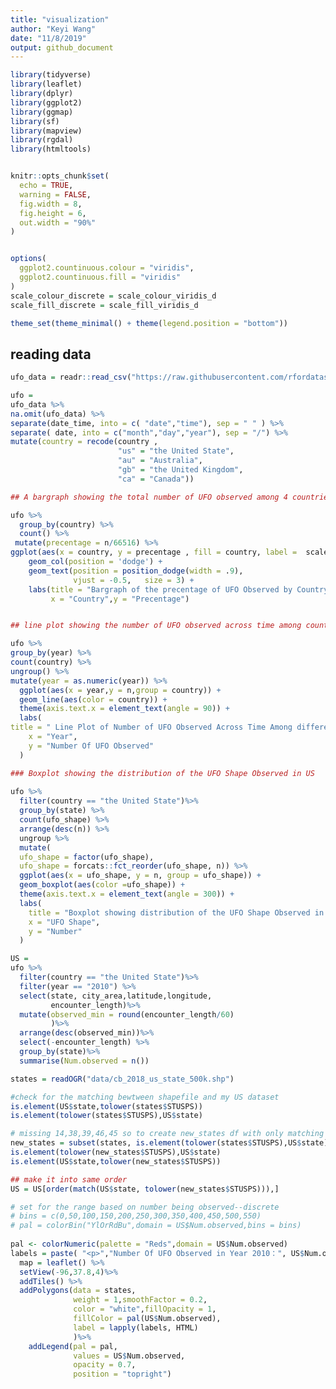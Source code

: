 ```yaml
---
title: "visualization"
author: "Keyi Wang"
date: "11/8/2019"
output: github_document
---
```


```r
library(tidyverse)
library(leaflet)
library(dplyr)
library(ggplot2)
library(ggmap)
library(sf)
library(mapview)
library(rgdal)
library(htmltools)


knitr::opts_chunk$set(
  echo = TRUE,
  warning = FALSE,
  fig.width = 8,
  fig.height = 6, 
  out.width = "90%"
)


options(
  ggplot2.countinuous.colour = "viridis",
  ggplot2.countinuous.fill = "viridis"
)
scale_colour_discrete = scale_colour_viridis_d
scale_fill_discrete = scale_fill_viridis_d

theme_set(theme_minimal() + theme(legend.position = "bottom"))

```

## reading data
```r
ufo_data = readr::read_csv("https://raw.githubusercontent.com/rfordatascience/tidytuesday/master/data/2019/2019-06-25/ufo_sightings.csv")

ufo =
ufo_data %>%  
na.omit(ufo_data) %>% 
separate(date_time, into = c( "date","time"), sep = " " ) %>%
separate( date, into = c("month","day","year"), sep = "/") %>% 
mutate(country = recode(country , 
                        "us" = "the United State", 
                        "au" = "Australia",
                        "gb" = "the United Kingdom",
                        "ca" = "Canada")) 
```


```r
## A bargraph showing the total number of UFO observed among 4 countries. As the number of UFO  observed in Australia and Britain is really low, for later graphs, we decided to omit data in these two countries.

ufo %>%
  group_by(country) %>%
  count() %>%
 mutate(precentage = n/66516) %>%
ggplot(aes(x = country, y = precentage , fill = country, label =  scales::percent(precentage))) + 
    geom_col(position = 'dodge') + 
    geom_text(position = position_dodge(width = .9),  
              vjust = -0.5,   size = 3) + 
    labs(title = "Bargraph of the precentage of UFO Observed by Country",
         x = "Country",y = "Precentage") 



```

```r
## line plot showing the number of UFO observed across time among countries

ufo %>%
group_by(year) %>%
count(country) %>%
ungroup() %>%
mutate(year = as.numeric(year)) %>%
  ggplot(aes(x = year,y = n,group = country)) +
  geom_line(aes(color = country)) +
  theme(axis.text.x = element_text(angle = 90)) +
  labs(
title = " Line Plot of Number of UFO Observed Across Time Among different Countries ",
    x = "Year",
    y = "Number Of UFO Observed"
  )


```


```r
### Boxplot showing the distribution of the UFO Shape Observed in US
  
ufo %>%
  filter(country == "the United State")%>%
  group_by(state) %>%
  count(ufo_shape) %>%
  arrange(desc(n)) %>% 
  ungroup %>% 
  mutate(
  ufo_shape = factor(ufo_shape),
  ufo_shape = forcats::fct_reorder(ufo_shape, n)) %>%
  ggplot(aes(x = ufo_shape, y = n, group = ufo_shape)) +
  geom_boxplot(aes(color =ufo_shape)) +
  theme(axis.text.x = element_text(angle = 300)) +
  labs(
    title = "Boxplot showing distribution of the UFO Shape Observed in US ",
    x = "UFO Shape",
    y = "Number"
  )
```


```r
US =
ufo %>%
  filter(country == "the United State")%>%
  filter(year == "2010") %>%
  select(state, city_area,latitude,longitude,
         encounter_length)%>%   
  mutate(observed_min = round(encounter_length/60)
         )%>%
  arrange(desc(observed_min))%>%
  select(-encounter_length) %>%
  group_by(state)%>%
  summarise(Num.observed = n())

states = readOGR("data/cb_2018_us_state_500k.shp")

#check for the matching bewtween shapefile and my US dataset
is.element(US$state,tolower(states$STUSPS))
is.element(tolower(states$STUSPS),US$state)

# missing 14,38,39,46,45 so to create new_states df with only matching states
new_states = subset(states, is.element(tolower(states$STUSPS),US$state))
is.element(tolower(new_states$STUSPS),US$state)
is.element(US$state,tolower(new_states$STUSPS))

## make it into same order
US = US[order(match(US$state, tolower(new_states$STUSPS))),]

# set for the range based on number being observed--discrete
# bins = c(0,50,100,150,200,250,300,350,400,450,500,550)
# pal = colorBin("YlOrRdBu",domain = US$Num.observed,bins = bins)
 
pal <- colorNumeric(palette = "Reds",domain = US$Num.observed)
labels = paste( "<p>","Number Of UFO Observed in Year 2010：", US$Num.observed,"<p>",sep = "")
  map = leaflet() %>%
  setView(-96,37.8,4)%>%
  addTiles() %>%
  addPolygons(data = states,
              weight = 1,smoothFactor = 0.2,
              color = "white",fillOpacity = 1,
              fillColor = pal(US$Num.observed),
              label = lapply(labels, HTML)
              )%>%
    addLegend(pal = pal,
              values = US$Num.observed,
              opacity = 0.7,
              position = "topright")
```


